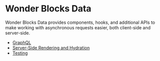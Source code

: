 
<Meta
    title="Packages / Data / Overview"
/>

# Wonder Blocks Data

Wonder Blocks Data provides components, hooks, and additional APIs to make working with asynchronous requests easier, both client-side and server-side.

-   <a href="./?path=/docs/packages-data-graphql--docs">GraphQL</a>
-   <a href="./?path=/docs/packages-data-server-side-rendering-and-hydration--docs">Server-Side Rendering and Hydration</a>
-   <a href="./?path=/docs/packages-data-testing--docs">Testing</a>
